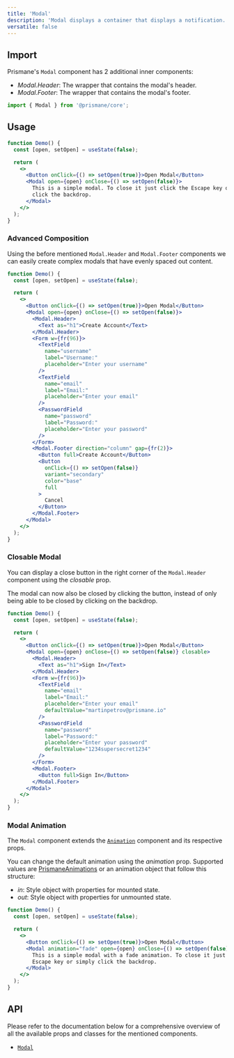 ---
title: 'Modal'
description: 'Modal displays a container that displays a notification.'
versatile: false
---

## Import

Prismane's `Modal` component has 2 additional inner components:

- _Modal.Header_: The wrapper that contains the modal's header.
- _Modal.Footer_: The wrapper that contains the modal's footer.

```js
import { Modal } from '@prismane/core';
```

## Usage

```jsx preview
function Demo() {
  const [open, setOpen] = useState(false);

  return (
    <>
      <Button onClick={() => setOpen(true)}>Open Modal</Button>
      <Modal open={open} onClose={() => setOpen(false)}>
        This is a simple modal. To close it just click the Escape key or simply
        click the backdrop.
      </Modal>
    </>
  );
}
```

### Advanced Composition

Using the before mentioned `Modal.Header` and `Modal.Footer` components we can easily create complex modals that have evenly spaced out content.

```jsx preview
function Demo() {
  const [open, setOpen] = useState(false);

  return (
    <>
      <Button onClick={() => setOpen(true)}>Open Modal</Button>
      <Modal open={open} onClose={() => setOpen(false)}>
        <Modal.Header>
          <Text as="h1">Create Account</Text>
        </Modal.Header>
        <Form w={fr(96)}>
          <TextField
            name="username"
            label="Username:"
            placeholder="Enter your username"
          />
          <TextField
            name="email"
            label="Email:"
            placeholder="Enter your email"
          />
          <PasswordField
            name="password"
            label="Password:"
            placeholder="Enter your password"
          />
        </Form>
        <Modal.Footer direction="column" gap={fr(2)}>
          <Button full>Create Account</Button>
          <Button
            onClick={() => setOpen(false)}
            variant="secondary"
            color="base"
            full
          >
            Cancel
          </Button>
        </Modal.Footer>
      </Modal>
    </>
  );
}
```

### Closable Modal

You can display a close button in the right corner of the `Modal.Header` component using the _closable_ prop.

The modal can now also be closed by clicking the button, instead of only being able to be closed by clicking on the backdrop.

```jsx preview
function Demo() {
  const [open, setOpen] = useState(false);

  return (
    <>
      <Button onClick={() => setOpen(true)}>Open Modal</Button>
      <Modal open={open} onClose={() => setOpen(false)} closable>
        <Modal.Header>
          <Text as="h1">Sign In</Text>
        </Modal.Header>
        <Form w={fr(96)}>
          <TextField
            name="email"
            label="Email:"
            placeholder="Enter your email"
            defaultValue="martinpetrov@prismane.io"
          />
          <PasswordField
            name="password"
            label="Password:"
            placeholder="Enter your password"
            defaultValue="1234supersecret1234"
          />
        </Form>
        <Modal.Footer>
          <Button full>Sign In</Button>
        </Modal.Footer>
      </Modal>
    </>
  );
}
```

### Modal Animation

The `Modal` component extends the [`Animation`](/docs/components/animation) component and its respective props.

You can change the default animation using the _animation_ prop. Supported values are [PrismaneAnimations](/docs/getting-started/globals#prismaneanimations) or an animation object that follow this structure:

- _in_: Style object with properties for mounted state.
- _out_: Style object with properties for unmounted state.

```jsx preview
function Demo() {
  const [open, setOpen] = useState(false);

  return (
    <>
      <Button onClick={() => setOpen(true)}>Open Modal</Button>
      <Modal animation="fade" open={open} onClose={() => setOpen(false)}>
        This is a simple modal with a fade animation. To close it just click the
        Escape key or simply click the backdrop.
      </Modal>
    </>
  );
}
```

## API

Please refer to the documentation below for a comprehensive overview of all the available props and classes for the mentioned components.

- [`Modal`](/docs/components-api/modal-api)
